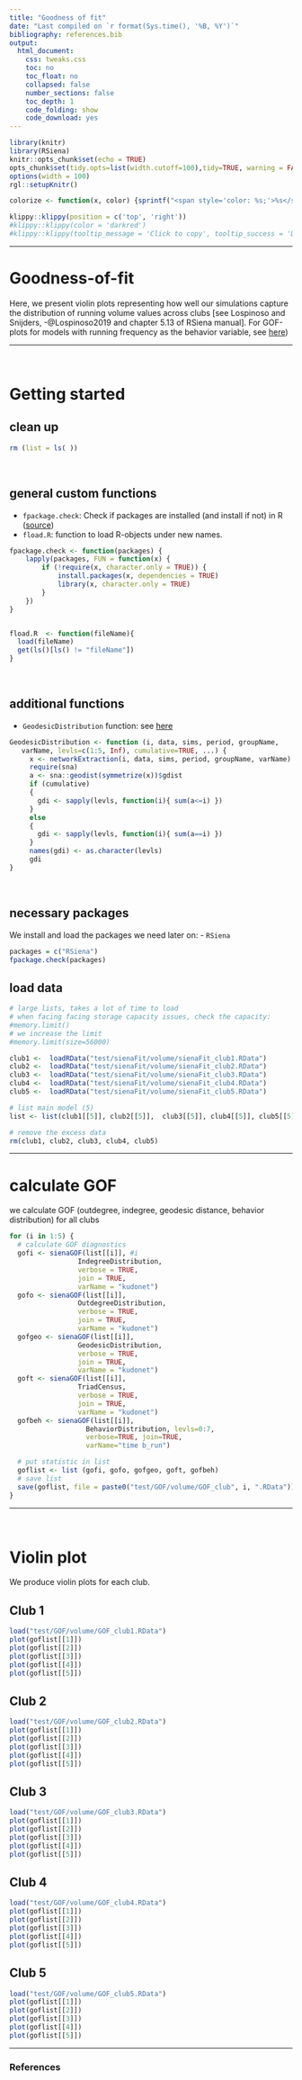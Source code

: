 ```yaml
---
title: "Goodness of fit"
date: "Last compiled on `r format(Sys.time(), '%B, %Y')`"
bibliography: references.bib
output:
  html_document:
    css: tweaks.css
    toc: no
    toc_float: no
    collapsed: false
    number_sections: false
    toc_depth: 1
    code_folding: show
    code_download: yes
---
```


```r
library(knitr)
library(RSiena)
knitr::opts_chunk$set(echo = TRUE)
opts_chunk$set(tidy.opts=list(width.cutoff=100),tidy=TRUE, warning = FALSE, message = FALSE,comment = "#>", cache=TRUE, class.source=c("test"), class.output=c("test2"))
options(width = 100)
rgl::setupKnitr()

colorize <- function(x, color) {sprintf("<span style='color: %s;'>%s</span>", color, x) }

```

```r
klippy::klippy(position = c('top', 'right'))
#klippy::klippy(color = 'darkred')
#klippy::klippy(tooltip_message = 'Click to copy', tooltip_success = 'Done')
```


----

# Goodness-of-fit

Here, we present violin plots representing how well our simulations capture the distribution of running volume values across clubs [see Lospinoso and Snijders, -@Lospinoso2019 and chapter 5.13 of RSiena manual]. For GOF-plots for models with running frequency as the behavior variable, see [here](https://robfranken.github.io/Strava/GOF1.html)) 


----

<br>

# Getting started

## clean up

```r
rm (list = ls( ))
```

<br> 

## general custom functions


- `fpackage.check`: Check if packages are installed (and install if not) in R ([source](https://vbaliga.github.io/verify-that-r-packages-are-installed-and-loaded/))
- `fload.R`: function to load R-objects under new names.

```r

fpackage.check <- function(packages) {
    lapply(packages, FUN = function(x) {
        if (!require(x, character.only = TRUE)) {
            install.packages(x, dependencies = TRUE)
            library(x, character.only = TRUE)
        }
    })
}


fload.R  <- function(fileName){
  load(fileName)
  get(ls()[ls() != "fileName"])
}

```

<br>

## additional functions

- `GeodesicDistribution` function: see [here](https://www.stats.ox.ac.uk/~snijders/siena/sienaGOF_vdB.R)

```r

GeodesicDistribution <- function (i, data, sims, period, groupName,
   varName, levls=c(1:5, Inf), cumulative=TRUE, ...) {
     x <- networkExtraction(i, data, sims, period, groupName, varName)
     require(sna)
     a <- sna::geodist(symmetrize(x))$gdist
     if (cumulative)
     {
       gdi <- sapply(levls, function(i){ sum(a<=i) })
     }
     else
     {
       gdi <- sapply(levls, function(i){ sum(a==i) })
     }
     names(gdi) <- as.character(levls)
     gdi
}
```

<br> 

## necessary packages

We install and load the packages we need later on:
- `RSiena`

```r
packages = c("RSiena")
fpackage.check(packages)
```

## load data
```r
# large lists, takes a lot of time to load
# when facing facing storage capacity issues, check the capacity:
#memory.limit()
# we increase the limit
#memory.limit(size=56000)

club1 <-  loadRData("test/sienaFit/volume/sienaFit_club1.RData")
club2 <-  loadRData("test/sienaFit/volume/sienaFit_club2.RData")
club3 <-  loadRData("test/sienaFit/volume/sienaFit_club3.RData")
club4 <-  loadRData("test/sienaFit/volume/sienaFit_club4.RData")
club5 <-  loadRData("test/sienaFit/volume/sienaFit_club5.RData")

# list main model (5)
list <- list(club1[[5]], club2[[5]],  club3[[5]], club4[[5]], club5[[5]])

# remove the excess data
rm(club1, club2, club3, club4, club5)
```
----

# calculate GOF

we calculate GOF (outdegree, indegree, geodesic distance, behavior distribution) for all clubs


```r

for (i in 1:5) {
  # calculate GOF diagnostics
  gofi <- sienaGOF(list[[i]], #i
                 IndegreeDistribution, 
                 verbose = TRUE,
                 join = TRUE, 
                 varName = "kudonet")
  gofo <- sienaGOF(list[[i]], 
                 OutdegreeDistribution, 
                 verbose = TRUE,
                 join = TRUE, 
                 varName = "kudonet")
  gofgeo <- sienaGOF(list[[i]], 
                 GeodesicDistribution, 
                 verbose = TRUE,
                 join = TRUE, 
                 varName = "kudonet")
  goft <- sienaGOF(list[[i]], 
                 TriadCensus, 
                 verbose = TRUE,
                 join = TRUE, 
                 varName = "kudonet")
  gofbeh <- sienaGOF(list[[i]],
                   BehaviorDistribution, levls=0:7,
                   verbose=TRUE, join=TRUE,
                   varName="time b_run")

  # put statistic in list
  goflist <- list (gofi, gofo, gofgeo, goft, gofbeh)
  # save list
  save(goflist, file = paste0("test/GOF/volume/GOF_club", i, ".RData"))
}


```

---- 

<br>

# Violin plot {.tabset .tabset-fade}

We produce violin plots for each club.

## Club 1

```r
load("test/GOF/volume/GOF_club1.RData")
plot(goflist[[1]])
plot(goflist[[2]])
plot(goflist[[3]])
plot(goflist[[4]])
plot(goflist[[5]])
```

## Club 2

```r
load("test/GOF/volume/GOF_club2.RData")
plot(goflist[[1]])
plot(goflist[[2]])
plot(goflist[[3]])
plot(goflist[[4]])
plot(goflist[[5]])
```

## Club 3

```r
load("test/GOF/volume/GOF_club3.RData")
plot(goflist[[1]])
plot(goflist[[2]])
plot(goflist[[3]])
plot(goflist[[4]])
plot(goflist[[5]])
```

## Club 4

```r
load("test/GOF/volume/GOF_club4.RData")
plot(goflist[[1]])
plot(goflist[[2]])
plot(goflist[[3]])
plot(goflist[[4]])
plot(goflist[[5]])
```

## Club 5

```r
load("test/GOF/volume/GOF_club5.RData")
plot(goflist[[1]])
plot(goflist[[2]])
plot(goflist[[3]])
plot(goflist[[4]])
plot(goflist[[5]])
```

----


### References 
